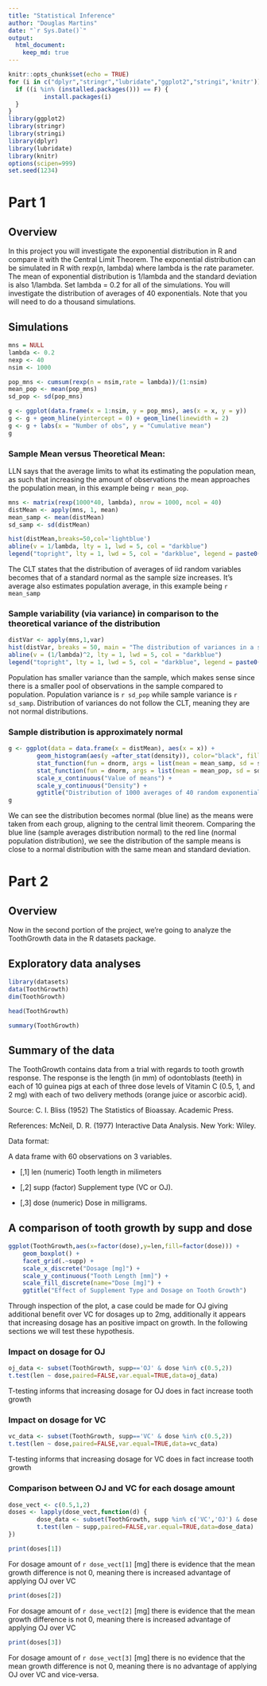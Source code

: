 ```yaml
---
title: "Statistical Inference"
author: "Douglas Martins"
date: "`r Sys.Date()`"
output: 
  html_document:
    keep_md: true
---
```


```r
knitr::opts_chunk$set(echo = TRUE)
for (i in c("dplyr","stringr","lubridate","ggplot2","stringi",'knitr')) {
  if ((i %in% (installed.packages())) == F) {
          install.packages(i)
  }
}
library(ggplot2)
library(stringr)
library(stringi)
library(dplyr)
library(lubridate)
library(knitr)
options(scipen=999)
set.seed(1234)
```

# Part 1

## Overview

In this project you will investigate the exponential distribution in R and compare it with the Central Limit Theorem. The exponential distribution can be simulated in R with rexp(n, lambda) where lambda is the rate parameter. The mean of exponential distribution is 1/lambda and the standard deviation is also 1/lambda. Set lambda = 0.2 for all of the simulations. You will investigate the distribution of averages of 40 exponentials. Note that you will need to do a thousand simulations.

## Simulations

```r
mns = NULL
lambda <- 0.2
nexp <- 40
nsim <- 1000
```
```r
pop_mns <- cumsum(rexp(n = nsim,rate = lambda))/(1:nsim)
mean_pop <- mean(pop_mns)
sd_pop <- sd(pop_mns)

g <- ggplot(data.frame(x = 1:nsim, y = pop_mns), aes(x = x, y = y))
g <- g + geom_hline(yintercept = 0) + geom_line(linewidth = 2)
g <- g + labs(x = "Number of obs", y = "Cumulative mean")
g
```

### Sample Mean versus Theoretical Mean: 

LLN says that the average limits to what its estimating the population mean, as such that increasing the amount of observations the mean approaches the population mean, in this example being `r mean_pop`.

```r
mns <- matrix(rexp(1000*40, lambda), nrow = 1000, ncol = 40)
distMean <- apply(mns, 1, mean)
mean_samp <- mean(distMean)
sd_samp <- sd(distMean)

hist(distMean,breaks=50,col='lightblue')
abline(v = 1/lambda, lty = 1, lwd = 5, col = "darkblue")
legend("topright", lty = 1, lwd = 5, col = "darkblue", legend = paste0("theoretical mean of ",round(mean_samp,0)))

```

The CLT states that the distribution of averages of iid random variables becomes that of a standard normal as the sample size increases. It's average also estimates population average, in this example being `r mean_samp`

### Sample variability (via variance) in comparison to the theoretical variance of the distribution

```r
distVar <- apply(mns,1,var)
hist(distVar, breaks = 50, main = "The distribution of variances in a sample of 40 random exponentials", xlab = "Value of variances", ylab = "Frequency of variance", col = "lightblue")
abline(v = (1/lambda)^2, lty = 1, lwd = 5, col = "darkblue")
legend("topright", lty = 1, lwd = 5, col = "darkblue", legend = paste0("theoretical variance ",(1/lambda)^2))

```

Population has smaller variance than the sample, which makes sense since there is a smaller pool of observations in the sample compared to population. Population variance is `r sd_pop` while sample variance is `r sd_samp`. Distribution of variances do not follow the CLT, meaning they are not normal distributions.

### Sample distribution is approximately normal

```r
g <- ggplot(data = data.frame(x = distMean), aes(x = x)) +
        geom_histogram(aes(y =after_stat(density)), color="black", fill="lightgreen",breaks = seq(2, 8, by = 0.1), linewidth = .75) +
        stat_function(fun = dnorm, args = list(mean = mean_samp, sd = sd_samp), color='blue',linewidth=1) +
        stat_function(fun = dnorm, args = list(mean = mean_pop, sd = sd_pop), color='red',linewidth=1) +
        scale_x_continuous("Value of means") +   
        scale_y_continuous("Density") +  
        ggtitle("Distribution of 1000 averages of 40 random exponentials")
g

```

We can see the distribution becomes normal (blue line) as the means were taken from each group, aligning to the central limit theorem. Comparing the blue line (sample averages distribution normal) to the red line (normal population distribution), we see the distribution of the sample means is close to a normal distribution with the same mean and standard deviation.

# Part 2

## Overview

Now in the second portion of the project, we're going to analyze the ToothGrowth data in the R datasets package.

## Exploratory data analyses

```r
library(datasets)
data(ToothGrowth)
dim(ToothGrowth)
```
```r
head(ToothGrowth)
```

```r
summary(ToothGrowth)
```
## Summary of the data

The ToothGrowth contains data from a trial with regards to tooth growth response. The response is the length (in mm) of odontoblasts (teeth) in each of 10 guinea pigs at each of three dose levels of Vitamin C (0.5, 1, and 2 mg) with each of two delivery methods (orange juice or ascorbic acid).

Source: C. I. Bliss (1952) The Statistics of Bioassay. Academic Press.

References: McNeil, D. R. (1977) Interactive Data Analysis. New York: Wiley.

Data format:

A data frame with 60 observations on 3 variables.

* [,1] len (numeric) Tooth length in milimeters

* [,2] supp (factor) Supplement type (VC or OJ).

* [,3] dose (numeric) Dose in milligrams.

## A comparison of tooth growth by supp and dose

```r
ggplot(ToothGrowth,aes(x=factor(dose),y=len,fill=factor(dose))) + 
    geom_boxplot() +
    facet_grid(.~supp) +
    scale_x_discrete("Dosage [mg]") +   
    scale_y_continuous("Tooth Length [mm]") +  
    scale_fill_discrete(name="Dose [mg]") + 
    ggtitle("Effect of Supplement Type and Dosage on Tooth Growth")
```

Through inspection of the plot, a case could be made for OJ giving additional benefit over VC for dosages up to 2mg, additionally it appears that increasing dosage has an positive impact on growth. In the following sections we will test these hypothesis.

### Impact on dosage for OJ

```r
oj_data <- subset(ToothGrowth, supp=='OJ' & dose %in% c(0.5,2))
t.test(len ~ dose,paired=FALSE,var.equal=TRUE,data=oj_data)
```

T-testing informs that increasing dosage for OJ does in fact increase tooth growth

### Impact on dosage for VC

```r
vc_data <- subset(ToothGrowth, supp=='VC' & dose %in% c(0.5,2))
t.test(len ~ dose,paired=FALSE,var.equal=TRUE,data=vc_data)
```

T-testing informs that increasing dosage for VC does in fact increase tooth growth

### Comparison between OJ and VC for each dosage amount


```r
dose_vect <- c(0.5,1,2)
doses <- lapply(dose_vect,function(d) {
        dose_data <- subset(ToothGrowth, supp %in% c('VC','OJ') & dose %in% d)
        t.test(len ~ supp,paired=FALSE,var.equal=TRUE,data=dose_data)
})
```
```r
print(doses[1])
```

For dosage amount of `r dose_vect[1]` [mg] there is evidence that the mean growth difference is not 0, meaning there is increased advantage of applying OJ over VC

```r
print(doses[2])
```

For dosage amount of `r dose_vect[2]` [mg] there is evidence that the mean growth difference is not 0, meaning there is increased advantage of applying OJ over VC

```r
print(doses[3])
```

For dosage amount of `r dose_vect[3]` [mg] there is no evidence that the mean growth difference is not 0, meaning there is no advantage of applying OJ over VC and vice-versa.